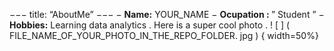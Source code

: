 −−−
title: "AboutMe"
−−−
− __Name:__ YOUR_NAME
− __Ocupation : __ " Student "
− __Hobbies:__ Learning data analytics .
Here is a super cool photo .
! [ ] ( FILE_NAME_OF_YOUR_PHOTO_IN_THE_REPO_FOLDER. jpg ) { width=50%}